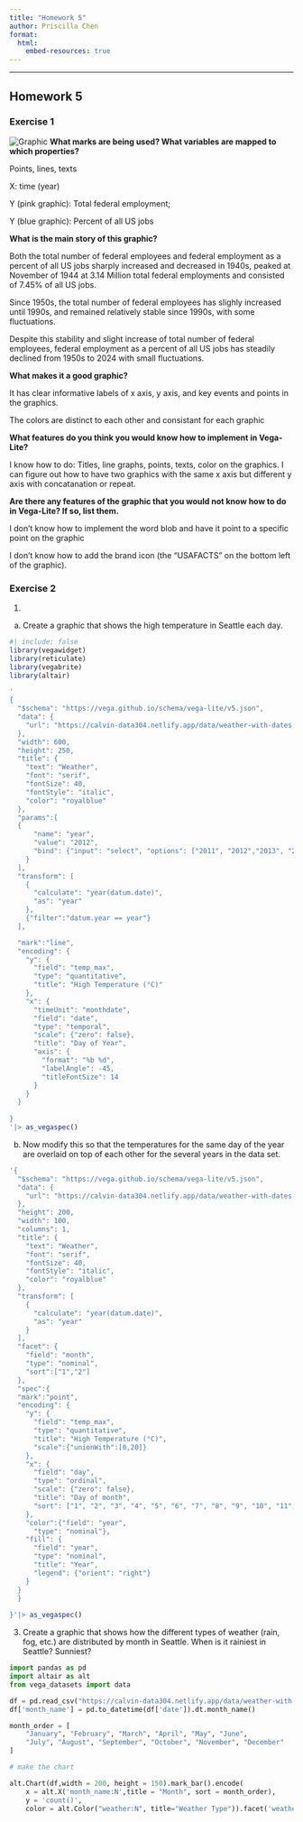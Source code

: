 ```yaml
---
title: "Homework 5"
author: Priscilla Chen
format:
  html:
    embed-resources: true
---
```


-----------------------------------

## Homework 5

### Exercise 1

![Graphic](/rprojects/jc253/DATA304/Pictures/Federal_work.png)
**What marks are being used? What variables are mapped to which properties?**

Points, lines, texts

X: time (year)

Y (pink graphic): Total federal employment;

Y (blue graphic): Percent of all US jobs


**What is the main story of this graphic?**

Both the total number of federal employees and federal employment as a percent of all US jobs sharply increased and decreased in 1940s, peaked at November of 1944 at 3.14 Million total federal employments and consisted of 7.45% of all US jobs. 

Since 1950s, the total number of federal employees has slighly increased until 1990s, and remained relatively stable since 1990s, with some fluctuations. 

Despite this stability and slight increase of total number of federal employees, federal employment as a percent of all US jobs has steadily declined from 1950s to 2024 with small fluctuations.

**What makes it a good graphic?**

It has clear informative labels of x axis, y axis, and key events and points in the graphics.

The colors are distinct to each other and consistant for each graphic

**What features do you think you would know how to implement in Vega-Lite?**

I know how to do: Titles, line graphs, points, texts, color on the graphics. 
I can figure out how to have two graphics with the same x axis but different y axis with concatanation or repeat.

**Are there any features of the graphic that you would not know how to do in Vega-Lite? If so, list them.**

I don't know how to implement the word blob and have it point to a specific point on the graphic

I don't know how to add the brand icon (the "USAFACTS" on the bottom left of the graphic).

### Exercise 2

1.

a. Create a graphic that shows the high temperature in Seattle each day.
```r
#| include: false
library(vegawidget)
library(reticulate)
library(vegabrite)
library(altair)
```
```r
'
{
  "$schema": "https://vega.github.io/schema/vega-lite/v5.json",
  "data": {
    "url": "https://calvin-data304.netlify.app/data/weather-with-dates.csv"
  },
  "width": 600,
  "height": 250,
  "title": {
    "text": "Weather",
    "font": "serif",
    "fontSize": 40,
    "fontStyle": "italic",
    "color": "royalblue"
  },
  "params":[
  {
      "name": "year",
      "value": "2012",
      "bind": {"input": "select", "options": ["2011", "2012","2013", "2014", "2015"]}
    }
  ],
  "transform": [
    {
      "calculate": "year(datum.date)",
      "as": "year"
    },
    {"filter":"datum.year == year"}
  ],

  "mark":"line",
  "encoding": {
    "y": {
      "field": "temp_max",
      "type": "quantitative",
      "title": "High Temperature (°C)"
    },
    "x": {
      "timeUnit": "monthdate",
      "field": "date",
      "type": "temporal",
      "scale": {"zero": false},
      "title": "Day of Year",
      "axis": {
        "format": "%b %d",
        "labelAngle": -45,
        "titleFontSize": 14
      }
    }
  }
  
}
'|> as_vegaspec()
```

b. Now modify this so that the temperatures for the same day of the year are overlaid on top of each other for the several years in the data set.

```r
'{
  "$schema": "https://vega.github.io/schema/vega-lite/v5.json",
  "data": {
    "url": "https://calvin-data304.netlify.app/data/weather-with-dates.csv"
  },
  "height": 200,
  "width": 100,
  "columns": 1,
  "title": {
    "text": "Weather",
    "font": "serif",
    "fontSize": 40,
    "fontStyle": "italic",
    "color": "royalblue"
  },
  "transform": [
    {
      "calculate": "year(datum.date)",
      "as": "year"
    }
  ],
  "facet": {
    "field": "month", 
    "type": "nominal",
    "sort":["1","2"]
  },
  "spec":{
  "mark":"point",
  "encoding": {
    "y": {
      "field": "temp_max",
      "type": "quantitative",
      "title": "High Temperature (°C)",
      "scale":{"unionWith":[0,20]}
    },
    "x": {
      "field": "day",
      "type": "ordinal",
      "scale": {"zero": false},
      "title": "Day of month",
      "sort": ["1", "2", "3", "4", "5", "6", "7", "8", "9", "10", "11", "12", "13", "14", "15", "16", "17", "18", "19", "20", "21", "22", "23", "24", "25", "26", "27", "28", "29", "30", "31"]
    },
    "color":{"field": "year",
      "type": "nominal"},
    "fill": {
      "field": "year",
      "type": "nominal",
      "title": "Year",
      "legend": {"orient": "right"}
    }
  }
  }
  
}'|> as_vegaspec()
```
3. 
Create a graphic that shows how the different types of weather (rain, fog, etc.) are distributed by month in Seattle. When is it rainiest in Seattle? Sunniest?

```python
import pandas as pd
import altair as alt
from vega_datasets import data
```


```python

df = pd.read_csv("https://calvin-data304.netlify.app/data/weather-with-dates.csv")
df['month_name'] = pd.to_datetime(df['date']).dt.month_name()

month_order = [
    "January", "February", "March", "April", "May", "June",
    "July", "August", "September", "October", "November", "December"
]

# make the chart

alt.Chart(df,width = 200, height = 150).mark_bar().encode(
    x = alt.X('month_name:N',title = "Month", sort = month_order),
    y = 'count()',
    color = alt.Color("weather:N", title="Weather Type")).facet('weather:N', columns=3)
```





